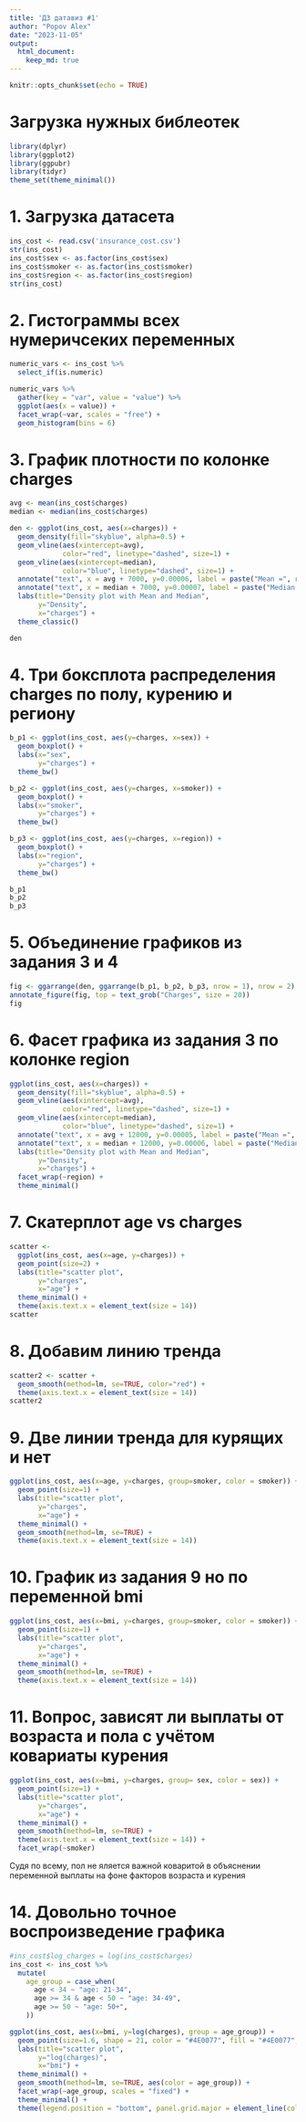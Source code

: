 ---
title: 'ДЗ датавиз #1'
author: "Popov Alex"
date: "2023-11-05"
output:
  html_document:
    keep_md: true
---

```{r setup, include=FALSE}
knitr::opts_chunk$set(echo = TRUE)
```

# Загрузка нужных библеотек
```{r}
library(dplyr)
library(ggplot2)
library(ggpubr)
library(tidyr)
theme_set(theme_minimal())
```

# 1. Загрузка датасета
```{r}
ins_cost <- read.csv('insurance_cost.csv') 
str(ins_cost)
ins_cost$sex <- as.factor(ins_cost$sex)
ins_cost$smoker <- as.factor(ins_cost$smoker)
ins_cost$region <- as.factor(ins_cost$region)
str(ins_cost)
```

# 2. Гистограммы всех нумеричсеких переменных
```{r}
numeric_vars <- ins_cost %>%
  select_if(is.numeric)

numeric_vars %>%
  gather(key = "var", value = "value") %>%
  ggplot(aes(x = value)) +
  facet_wrap(~var, scales = "free") +
  geom_histogram(bins = 6)
```

# 3. График плотности по колонке charges
```{r}
avg <- mean(ins_cost$charges)
median <- median(ins_cost$charges)

den <- ggplot(ins_cost, aes(x=charges)) + 
  geom_density(fill="skyblue", alpha=0.5) +
  geom_vline(aes(xintercept=avg), 
             color="red", linetype="dashed", size=1) +
  geom_vline(aes(xintercept=median), 
             color="blue", linetype="dashed", size=1) +
  annotate("text", x = avg + 7000, y=0.00006, label = paste("Mean =", round(avg, 0)), color="red") +
  annotate("text", x = median + 7000, y=0.00007, label = paste("Median =", round(median, 0)), color="blue") +
  labs(title="Density plot with Mean and Median",
       y="Density",
       x="charges") +
  theme_classic()

den
```
# 4. Три боксплота распределения charges по полу, курению и региону
```{r}
b_p1 <- ggplot(ins_cost, aes(y=charges, x=sex)) +
  geom_boxplot() +
  labs(x="sex", 
       y="charges") +
  theme_bw()

b_p2 <- ggplot(ins_cost, aes(y=charges, x=smoker)) +
  geom_boxplot() +
  labs(x="smoker", 
       y="charges") +
  theme_bw()

b_p3 <- ggplot(ins_cost, aes(y=charges, x=region)) +
  geom_boxplot() +
  labs(x="region", 
       y="charges") +
  theme_bw()

b_p1
b_p2
b_p3
```

# 5. Объединение графиков из задания 3 и 4 
```{r}
fig <- ggarrange(den, ggarrange(b_p1, b_p2, b_p3, nrow = 1), nrow = 2) 
annotate_figure(fig, top = text_grob("Charges", size = 20))
fig
```

# 6. Фасет графика из задания 3 по колонке region
```{r}
ggplot(ins_cost, aes(x=charges)) + 
  geom_density(fill="skyblue", alpha=0.5) +
  geom_vline(aes(xintercept=avg), 
             color="red", linetype="dashed", size=1) +
  geom_vline(aes(xintercept=median), 
             color="blue", linetype="dashed", size=1) +
  annotate("text", x = avg + 12000, y=0.00005, label = paste("Mean =", round(avg, 0)), color="red") +
  annotate("text", x = median + 12000, y=0.00006, label = paste("Median =", round(median, 0)), color="blue") +
  labs(title="Density plot with Mean and Median",
       y="Density",
       x="charges") +
  facet_wrap(~region) +
  theme_minimal()
```

# 7. Скатерплот age vs charges
```{r}
scatter <- 
  ggplot(ins_cost, aes(x=age, y=charges)) + 
  geom_point(size=2) +
  labs(title="scatter plot",
       y="charges",
       x="age") +
  theme_minimal() +
  theme(axis.text.x = element_text(size = 14))
scatter
```

# 8. Добавим линию тренда
```{r}
scatter2 <- scatter +  
  geom_smooth(method=lm, se=TRUE, color="red") +
  theme(axis.text.x = element_text(size = 14))
scatter2
```

# 9. Две линии тренда для курящих и нет
```{r}
ggplot(ins_cost, aes(x=age, y=charges, group=smoker, color = smoker)) + 
  geom_point(size=1) +
  labs(title="scatter plot",
       y="charges",
       x="age") +
  theme_minimal() +
  geom_smooth(method=lm, se=TRUE) +
  theme(axis.text.x = element_text(size = 14))
```
# 10. График из задания 9 но по переменной bmi
```{r}
ggplot(ins_cost, aes(x=bmi, y=charges, group=smoker, color = smoker)) + 
  geom_point(size=1) +
  labs(title="scatter plot",
       y="charges",
       x="age") +
  theme_minimal() +
  geom_smooth(method=lm, se=TRUE) +
  theme(axis.text.x = element_text(size = 14))

```

# 11. Вопрос, зависят ли выплаты от возраста и пола с учётом ковариаты курения

```{r}
ggplot(ins_cost, aes(x=bmi, y=charges, group= sex, color = sex)) + 
  geom_point(size=1) +
  labs(title="scatter plot",
       y="charges",
       x="age") +
  theme_minimal() +
  geom_smooth(method=lm, se=TRUE) +
  theme(axis.text.x = element_text(size = 14)) +
  facet_wrap(~smoker)
```

Судя по всему, пол не яляется важной коваритой в объяснении переменной выплаты на фоне факторов возраста и курения

# 14. Довольно точное воспроизведение графика

```{r}

#ins_cost$log_charges = log(ins_cost$charges)
ins_cost <- ins_cost %>% 
  mutate(
    age_group = case_when(
      age < 34 ~ "age: 21-34",
      age >= 34 & age < 50 ~ "age: 34-49",
      age >= 50 ~ "age: 50+",
    ))

ggplot(ins_cost, aes(x=bmi, y=log(charges), group = age_group)) + 
  geom_point(size=1.6, shape = 21, color = "#4E0077", fill = "#4E0077", alpha = 0.3) +
  labs(title="scatter plot",
       y="log(charges)",
       x="bmi") +
  theme_minimal() +
  geom_smooth(method=lm, se=TRUE, aes(color = age_group)) +
  facet_wrap(~age_group, scales = "fixed") +
  theme_minimal() +
  theme(legend.position = "bottom", panel.grid.major = element_line(colour = "#E1E1E1"), panel.grid.minor = element_line(colour = "#F2F2F2"))
```


